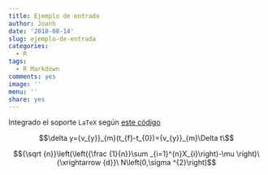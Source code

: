 ```yaml
---
title: Ejemplo de entrada
author: Joanh
date: '2018-08-14'
slug: ejemplo-de-entrada
categories:
  - R
tags:
  - R Markdown
comments: yes
image: ''
menu: ''
share: yes
---
```


Integrado el soporte `LaTeX` según [este código](https://bookdown.org/yihui/blogdown/templates.html#how-to)

$$\delta y={v_{y}}_{m}(t_{f}-t_{0})={v_{y}}_{m}\Delta t\$$

$${\sqrt {n}}\left(\left({\frac {1}{n}}\sum _{i=1}^{n}X_{i}\right)-\mu \right)\ {\xrightarrow {d}}\ N\left(0,\sigma ^{2}\right)$$

